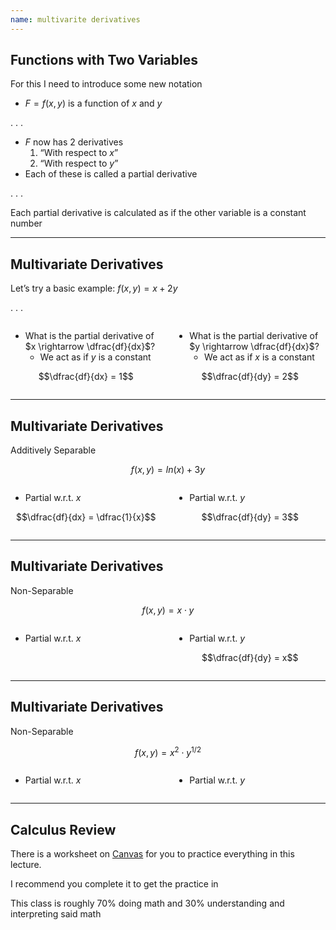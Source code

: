 ```yaml
---
name: multivarite derivatives
---
```


## Functions with Two Variables

For this I need to introduce some new notation

- $F = f(x,y)$ is a function of $x$ and $y$

. . . 

- $F$ now has [2 derivatives]{.h}
    1. "With respect to $x$"
    2. "With respect to $y$"
- Each of these is called a [partial derivative]{.hi}

. . . 

Each [partial derivative]{.hi} is calculated [as if the other variable is a constant number]{.hii}

---

## Multivariate Derivatives

Let's try a basic example: $f(x,y) = x + 2y$

. . .

:::: {.columns}

::: {.column width="50%"}

- What is the [partial derivative of $x \rightarrow \dfrac{df}{dx}$]{.hi}?
    - We act as if [$y$ is a constant]{.hii}

::: {.fragment}
$$\dfrac{df}{dx} = 1$$
:::

:::

::: {.column width="50%"}

- What is the [partial derivative of $y \rightarrow \dfrac{df}{dx}$]{.hi}?
    - We act as if [$x$ is a constant]{.hii}

::: {.fragment}
$$\dfrac{df}{dy} = 2$$
:::

:::

:::: 

---

## Multivariate Derivatives 

[Additively Separable]{.hi .align-center}

$$f(x,y) = ln(x) + 3y$$

:::: {.columns}

::: {.column width="50%"}
- Partial w.r.t. $x$

:::: {.fragment}
$$\dfrac{df}{dx} = \dfrac{1}{x}$$
::::
:::

::: {.column width="50%"}
- Partial w.r.t. $y$

:::: {.fragment}
$$\dfrac{df}{dy} = 3$$
::::

:::
::::

---

## Multivariate Derivatives

[Non-Separable]{.hi .align-center}

$$f(x,y) = x \cdot y$$

:::: {.columns}

::: {.column width="50%"}
- Partial w.r.t. $x$

:::: {.fragment}
\begin{align*}
\dfrac{df}{dx} &= 1 \cdot x^{1-1} \cdot y \\
&= y
\end{align*}
::::
:::

::: {.column width="50%"}
- Partial w.r.t. $y$

:::: {.fragment}
$$\dfrac{df}{dy} = x$$
::::

:::
::::

---

## Multivariate Derivatives

[Non-Separable]{.hi .align-center}

$$f(x,y) = x^{2} \cdot y^{1/2}$$

:::: {.columns}

::: {.column width="50%"}
- Partial w.r.t. $x$

:::: {.fragment}
\begin{align*}
\dfrac{df}{dx} &= 2x^{2-1} \cdot y^{1/2} \\
&= 2xy^{1/2}
\end{align*}
::::
:::

::: {.column width="50%"}
- Partial w.r.t. $y$

:::: {.fragment}
\begin{align*}
\dfrac{df}{dy} &= \dfrac{1}{2}y^{1/2 - 1} \cdot x^{2} \\
&= \dfrac{1}{2} \cdot \dfrac{1}{y^{1/2}} \cdot x^{2}
\end{align*}
::::

:::
::::

---

## Calculus Review

There is a worksheet on [Canvas](https://canvas.uoregon.edu/courses/236659/files/17824298?module_item_id=4513110) for you to practice everything in this lecture. 

I recommend you complete it to get the practice in

This class is roughly 70% doing math and 30% understanding and interpreting said math